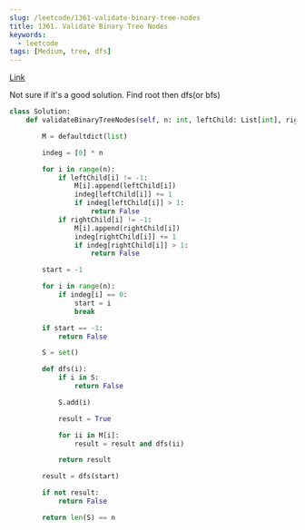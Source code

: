 ```yaml
---
slug: /leetcode/1361-validate-binary-tree-nodes
title: 1361. Validate Binary Tree Nodes
keywords:
  - leetcode
tags: [Medium, tree, dfs]
---
```


[Link](https://leetcode.com/problems/validate-binary-tree-nodes/description/)

Not sure if it's a good solution. Find root then dfs(or bfs)

```python
class Solution:
    def validateBinaryTreeNodes(self, n: int, leftChild: List[int], rightChild: List[int]) -> bool:

        M = defaultdict(list)

        indeg = [0] * n

        for i in range(n):
            if leftChild[i] != -1:
                M[i].append(leftChild[i])
                indeg[leftChild[i]] += 1
                if indeg[leftChild[i]] > 1:
                    return False
            if rightChild[i] != -1:
                M[i].append(rightChild[i])
                indeg[rightChild[i]] += 1
                if indeg[rightChild[i]] > 1:
                    return False

        start = -1

        for i in range(n):
            if indeg[i] == 0:
                start = i
                break

        if start == -1:
            return False

        S = set()

        def dfs(i):
            if i in S:
                return False

            S.add(i)

            result = True

            for ii in M[i]:
                result = result and dfs(ii)

            return result

        result = dfs(start)

        if not result:
            return False

        return len(S) == n
```
